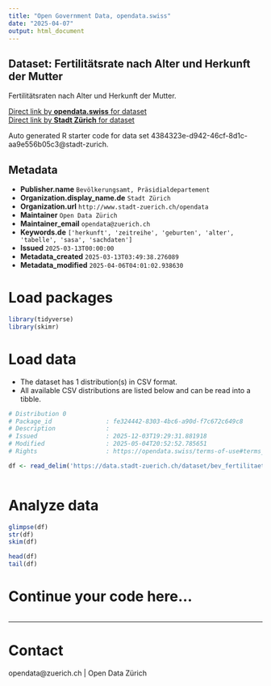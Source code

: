 ```yaml
---
title: "Open Government Data, opendata.swiss"
date: "2025-04-07"
output: html_document
---
```


## Dataset: Fertilitätsrate nach Alter und Herkunft der Mutter


Fertilitätsraten nach Alter und Herkunft der Mutter.


[Direct link by **opendata.swiss** for dataset](https://opendata.swiss/de/dataset/fertilitatsrate-nach-alter-und-herkunft-der-mutter)<br>
[Direct link by **Stadt Zürich** for dataset](https://data.stadt-zuerich.ch/dataset/bev_fertilitaet_jahr_alter_herkunft_od4117)

Auto generated R starter code for data set 4384323e-d942-46cf-8d1c-aa9e556b05c3@stadt-zurich.

## Metadata

- **Publisher.name** `Bevölkerungsamt, Präsidialdepartement`
- **Organization.display_name.de** `Stadt Zürich`
- **Organization.url** `http://www.stadt-zuerich.ch/opendata`
- **Maintainer** `Open Data Zürich`
- **Maintainer_email** `opendata@zuerich.ch`
- **Keywords.de** `['herkunft', 'zeitreihe', 'geburten', 'alter', 'tabelle', 'sasa', 'sachdaten']`
- **Issued** `2025-03-13T00:00:00`
- **Metadata_created** `2025-03-13T03:49:38.276089`
- **Metadata_modified** `2025-04-06T04:01:02.938630`


# Load packages

```r

library(tidyverse)
library(skimr)

```

# Load data

-   The dataset has 1 distribution(s) in CSV format.
-   All available CSV distributions are listed below and can be read into a tibble.

```r

# Distribution 0
# Package_id               : fe324442-8303-4bc6-a90d-f7c672c649c8
# Description              : 
# Issued                   : 2025-12-03T19:29:31.881918
# Modified                 : 2025-05-04T20:52:52.785651
# Rights                   : https://opendata.swiss/terms-of-use#terms_open

df <- read_delim('https://data.stadt-zuerich.ch/dataset/bev_fertilitaet_jahr_alter_herkunft_od4117/download/BEV411OD4117.csv')



```

# Analyze data

```r

glimpse(df)
str(df)
skim(df)

head(df)
tail(df)

```

# Continue your code here...

```r

```

------------------------------------------------------------------------

# Contact

opendata@zuerich.ch | Open Data Zürich
